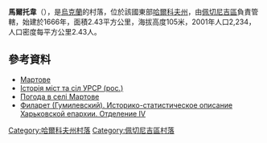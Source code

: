 {{coord|49|56|39|N|36|58|10|E|scale:100000_region:UA|display=title}}

'''馬爾托韋'''（{{lang-uk|Мартове}}），是[[烏克蘭|烏克蘭]]的村落，位於該國東部[[哈爾科夫州|哈爾科夫州]]，由[[佩切尼吉區|佩切尼吉區]]負責管轄，始建於1666年，面積2.43平方公里，海拔高度105米，2001年人口2,234，人口密度每平方公里2.43人。

==參考資料==
* [http://w1.c1.rada.gov.ua/pls/z7502/A005?rdat1=31.08.2011&rf7571=33912 Мартове]{{dead link|date=2018年5月 |bot=InternetArchiveBot |fix-attempted=yes }}
* [https://web.archive.org/web/20110101200351/http://www.igsu.org.ua/Harkovskja.obl/CZuguevskij.rajon/Martovoe.html Історія міст та сіл УРСР (рос.)]
* [http://weather.in.ua/ua/har'kovskaja/15171 Погода в селі Мартове]
* [http://agios.org.ua/wiki/index.php/Филарет_(Гумилевский)._Историко-статистическое_описание_Харьковской_епархии._Отделение_IV Филарет (Гумилевский). Историко-статистическое описание Харьковской епархии. Отделение IV]{{dead link|date=2018年5月 |bot=InternetArchiveBot |fix-attempted=yes }}

{{DEFAULTSORT:Мартове}}
[[Category:哈爾科夫州村落|Category:哈爾科夫州村落]]
[[Category:佩切尼吉區村落|Category:佩切尼吉區村落]]


{{Kharkiv-geo-stub}}